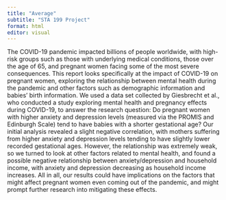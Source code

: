 ```yaml
---
title: "Average"
subtitle: "STA 199 Project"
format: html
editor: visual
---
```


The COVID-19 pandemic impacted billions of people worldwide, with high-risk groups such as those with underlying medical conditions, those over the age of 65, and pregnant women facing some of the most severe consequences. This report looks specifically at the impact of COVID-19 on pregnant women, exploring the relationship between mental health during the pandemic and other factors such as demographic information and babies' birth information. We used a data set collected by Giesbrecht et al., who conducted a study exploring mental health and pregnancy effects during COVID-19, to answer the research question: Do pregnant women with higher anxiety and depression levels (measured via the PROMIS and Edinburgh Scale) tend to have babies with a shorter gestational age? Our initial analysis revealed a slight negative correlation, with mothers suffering from higher anxiety and depression levels tending to have slightly lower recorded gestational ages. However, the relationship was extremely weak, so we turned to look at other factors related to mental health, and found a possible negative relationship between anxiety/depression and household income, with anxiety and depression decreasing as household income increases. All in all, our results could have implications on the factors that might affect pregnant women even coming out of the pandemic, and might prompt further research into mitigating these effects.
